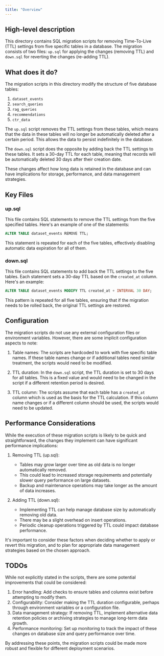 ```yaml
---
title: "Overview"
---
```


## High-level description
This directory contains SQL migration scripts for removing Time-To-Live (TTL) settings from five specific tables in a database. The migration consists of two files: `up.sql` for applying the changes (removing TTL) and `down.sql` for reverting the changes (re-adding TTL).

## What does it do?
The migration scripts in this directory modify the structure of five database tables:
1. `dataset_events`
2. `search_queries`
3. `rag_queries`
4. `recommendations`
5. `ctr_data`

The `up.sql` script removes the TTL settings from these tables, which means that the data in these tables will no longer be automatically deleted after a certain period. This allows the data to persist indefinitely in the database.

The `down.sql` script does the opposite by adding back the TTL settings to these tables. It sets a 30-day TTL for each table, meaning that records will be automatically deleted 30 days after their creation date.

These changes affect how long data is retained in the database and can have implications for storage, performance, and data management strategies.

## Key Files

### up.sql
This file contains SQL statements to remove the TTL settings from the five specified tables. Here's an example of one of the statements:

```sql
ALTER TABLE dataset_events REMOVE TTL;
```

This statement is repeated for each of the five tables, effectively disabling automatic data expiration for all of them.

### down.sql
This file contains SQL statements to add back the TTL settings to the five tables. Each statement sets a 30-day TTL based on the `created_at` column. Here's an example:

```sql
ALTER TABLE dataset_events MODIFY TTL created_at + INTERVAL 30 DAY;
```

This pattern is repeated for all five tables, ensuring that if the migration needs to be rolled back, the original TTL settings are restored.

## Configuration
The migration scripts do not use any external configuration files or environment variables. However, there are some implicit configuration aspects to note:

1. Table names: The scripts are hardcoded to work with five specific table names. If these table names change or if additional tables need similar treatment, the scripts would need to be modified.

2. TTL duration: In the `down.sql` script, the TTL duration is set to 30 days for all tables. This is a fixed value and would need to be changed in the script if a different retention period is desired.

3. TTL column: The scripts assume that each table has a `created_at` column which is used as the basis for the TTL calculation. If this column name changes or if a different column should be used, the scripts would need to be updated.

## Performance Considerations
While the execution of these migration scripts is likely to be quick and straightforward, the changes they implement can have significant performance implications:

1. Removing TTL (up.sql):
   - Tables may grow larger over time as old data is no longer automatically removed.
   - This could lead to increased storage requirements and potentially slower query performance on large datasets.
   - Backup and maintenance operations may take longer as the amount of data increases.

2. Adding TTL (down.sql):
   - Implementing TTL can help manage database size by automatically removing old data.
   - There may be a slight overhead on insert operations.
   - Periodic cleanup operations triggered by TTL could impact database performance.

It's important to consider these factors when deciding whether to apply or revert this migration, and to plan for appropriate data management strategies based on the chosen approach.

## TODOs
While not explicitly stated in the scripts, there are some potential improvements that could be considered:

1. Error handling: Add checks to ensure tables and columns exist before attempting to modify them.
2. Configurability: Consider making the TTL duration configurable, perhaps through environment variables or a configuration file.
3. Data management strategy: If removing TTL, implement alternative data retention policies or archiving strategies to manage long-term data growth.
4. Performance monitoring: Set up monitoring to track the impact of these changes on database size and query performance over time.

By addressing these points, the migration scripts could be made more robust and flexible for different deployment scenarios.